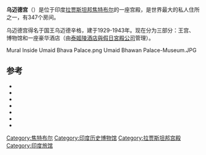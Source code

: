 {{Infobox building
|name= 乌迈德宫
|image = Umaid Bhawan, Jodhpur.jpg
|iso_region = IN-RJ
|location_town = [[焦特布尔|焦特布尔]]
|location_country = {{IND}}
|construction_start_date = 1928
|completion_date = 1943
|structural_system = 金黄色或暗褐色砂岩
|style= 
|size=
}}

'''乌迈德宫'''（{{Lang-en|Umaid Bhawan Palace}}）是位于印度[[拉贾斯坦邦|拉贾斯坦邦]][[焦特布尔|焦特布尔]]的一座宫殿，是世界最大的私人住所之一，有347个房间。

乌迈德宫得名于国王乌迈德辛格，建于1929-1943年。现在分为三部分：王宫、博物馆和一座豪华酒店（由[[泰姬陵酒店與假日宮殿公司|泰姬陵酒店與假日宮殿公司]]管理）。{{Sfn|Bentley|2011|p=123}}
<gallery>
Mural Inside Umaid Bhava Palace.png
Umaid Bhawan Palace-Museum.JPG
</gallery>

==参考==
{{reflist|30em}}
* {{cite book |last=Bentley |first=Cheryl |title=A Guide to the Palace Hotels of India |url=http://books.google.com/books?id=U66zJaDjumwC&pg=PT123 |date=2011 |publisher=Hunter Publishing, Inc |isbn=978-1-58843-970-3 |ref=harv}}
* {{cite book |last1=Betts |first1=Vanessa |last2=McCulloch |first2=Victoria |title=India – The North: Forts, Palaces, the Himalaya Dream Trip |url=http://books.google.com/books?id=y-pUBAAAQBAJ&pg=PA130 |date=2013 |publisher=Footprint Travel Guides |isbn=978-1-907263-74-3 |ref=harv}}
* {{cite book |last1=Brown |first1=Lindsay |last2=Thomas |first2=Amelia |title=Rajasthan, Delhi & Agra. Ediz. Inglese |url=http://books.google.com/books?id=Zz0_zXPb68kC&pg=PA306 |year=2008 |publisher=Lonely Planet |isbn=978-1-74104-690-8 |ref=harv}}
* {{cite book |last=Katritzki |first=Freda |title=The World of Private Castles, Palaces and Estates |url=http://books.google.com/books?id=m5If8DYt6-8C&pg=PA107 |publisher=Chateaux Prives |isbn=978-2-9524142-1-0 |ref=harv}}
* {{cite book |last1=Nath |first1=Aman |last2=Holmes |first2=Fred R. |last3=Holmes |first3=Anna Newton |last4=Paschira |first4=Amit |title=Jodhpur's Umaid Bhawan: The Maharaja of Palaces: a Book |url=http://books.google.com/books?id=T_FcPgAACAAJ |year=2008 |publisher=India Book House |isbn=978-81-7508-511-4 |ref=harv}}
* {{cite book |last=Singh |first=Sarina |title=Lonely Planet India |url=http://books.google.com/books?id=vK88ktao7pIC&pg=PA233 |date=2010 |publisher=Lonely Planet |isbn=978-1-74220-347-8 |ref=harv}}
* {{cite book |last1=Vinnels |first1=David |last2=Skelly |first2=Brent |title=Bollywood showplaces: cinema theatres in India |url=http://books.google.com/books?id=TexkAAAAMAAJ |year=2002 |publisher=E & E Plumridge in collaboration with Decorum Books |ref=harv |access-date=2016-01-31 |archive-date=2017-02-28 |archive-url=https://web.archive.org/web/20170228005656/https://books.google.com/books?id=TexkAAAAMAAJ |dead-url=no }}
{{Coord|26|16|51|N|73|02|49|E|region:IN_type:landmark|display=title}}

[[Category:焦特布尔|Category:焦特布尔]]
[[Category:印度历史博物馆|Category:印度历史博物馆]]
[[Category:拉贾斯坦邦宫殿|Category:拉贾斯坦邦宫殿]]
[[Category:印度旅馆|Category:印度旅馆]]